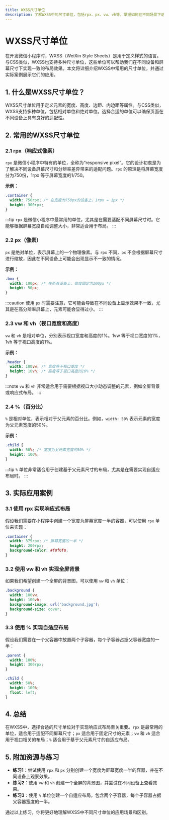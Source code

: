 ```yaml
---
title: WXSS尺寸单位
description: 了解WXSS中的尺寸单位，包括rpx、px、vw、vh等，掌握如何在不同场景下选择合适的单位。
---
```


# WXSS尺寸单位

在开发微信小程序时，WXSS（WeiXin Style Sheets）是用于定义样式的语言。与CSS类似，WXSS也支持多种尺寸单位，这些单位可以帮助我们在不同设备和屏幕尺寸下实现一致的布局效果。本文将详细介绍WXSS中常用的尺寸单位，并通过实际案例展示它们的应用。

## 1. 什么是WXSS尺寸单位？

WXSS尺寸单位用于定义元素的宽度、高度、边距、内边距等属性。与CSS类似，WXSS支持多种单位，包括相对单位和绝对单位。选择合适的单位可以确保页面在不同设备上具有良好的适配性。

## 2. 常用的WXSS尺寸单位

### 2.1 rpx（响应式像素）

`rpx` 是微信小程序中特有的单位，全称为“responsive pixel”。它的设计初衷是为了解决不同设备屏幕尺寸和分辨率差异带来的适配问题。`rpx` 的原理是将屏幕宽度分为750份，1rpx 等于屏幕宽度的1/750。

**示例：**

```css
.container {
  width: 750rpx; /* 在宽度为750px的设备上，1rpx = 1px */
  height: 300rpx;
}
```

:::tip
`rpx` 是微信小程序中最常用的单位，尤其是在需要适配不同屏幕尺寸时。它能够根据屏幕宽度自动调整大小，非常适合用于布局。
:::

### 2.2 px（像素）

`px` 是绝对单位，表示屏幕上的一个物理像素。与 `rpx` 不同，`px` 不会根据屏幕尺寸进行缩放，因此在不同设备上可能会出现显示不一致的情况。

**示例：**

```css
.box {
  width: 100px; /* 在所有设备上，宽度固定为100px */
  height: 50px;
}
```

:::caution
使用 `px` 时需要注意，它可能会导致在不同设备上显示效果不一致，尤其是在高分辨率屏幕上，元素可能会显得过小。
:::

### 2.3 vw 和 vh（视口宽度和高度）

`vw` 和 `vh` 是相对单位，分别表示视口宽度和高度的1%。1vw 等于视口宽度的1%，1vh 等于视口高度的1%。

**示例：**

```css
.header {
  width: 100vw; /* 宽度等于视口宽度 */
  height: 10vh; /* 高度等于视口高度的10% */
}
```

:::note
`vw` 和 `vh` 非常适合用于需要根据视口大小动态调整的元素，例如全屏背景或响应式布局。
:::

### 2.4 %（百分比）

`%` 是相对单位，表示相对于父元素的百分比。例如，`width: 50%` 表示元素的宽度为父元素宽度的50%。

**示例：**

```css
.child {
  width: 50%; /* 宽度为父元素宽度的50% */
  height: 100%;
}
```

:::tip
`%` 单位非常适合用于创建基于父元素尺寸的布局，尤其是在需要实现自适应布局时。
:::

## 3. 实际应用案例

### 3.1 使用 rpx 实现响应式布局

假设我们需要在小程序中创建一个宽度为屏幕宽度一半的容器，可以使用 `rpx` 单位来实现：

```css
.container {
  width: 375rpx; /* 屏幕宽度的一半 */
  height: 200rpx;
  background-color: #f0f0f0;
}
```

### 3.2 使用 vw 和 vh 实现全屏背景

如果我们希望创建一个全屏的背景图，可以使用 `vw` 和 `vh` 单位：

```css
.background {
  width: 100vw;
  height: 100vh;
  background-image: url('background.jpg');
  background-size: cover;
}
```

### 3.3 使用 % 实现自适应布局

假设我们需要在一个父容器中放置两个子容器，每个子容器占据父容器宽度的一半：

```css
.parent {
  width: 100%;
  height: 300rpx;
}

.child {
  width: 50%;
  height: 100%;
  float: left;
}
```

## 4. 总结

在WXSS中，选择合适的尺寸单位对于实现响应式布局至关重要。`rpx` 是最常用的单位，适合用于适配不同屏幕尺寸；`px` 适合用于固定尺寸的元素；`vw` 和 `vh` 适合用于视口相关的布局；`%` 适合用于基于父元素尺寸的自适应布局。

## 5. 附加资源与练习

- **练习1**：尝试使用 `rpx` 和 `px` 分别创建一个宽度为屏幕宽度一半的容器，并在不同设备上观察效果。
- **练习2**：使用 `vw` 和 `vh` 创建一个全屏的背景图，并尝试在不同设备上查看效果。
- **练习3**：使用 `%` 单位创建一个自适应布局，包含两个子容器，每个子容器占据父容器宽度的一半。

通过以上练习，你将更好地理解WXSS中不同尺寸单位的应用场景和区别。